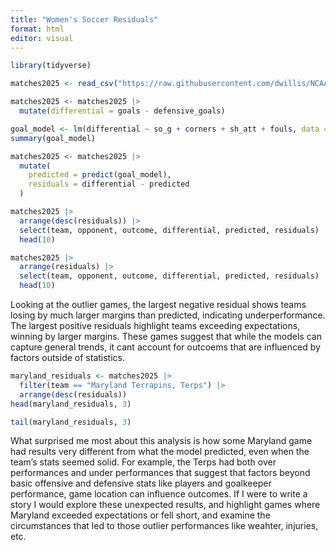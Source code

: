 ```yaml
---
title: "Women's Soccer Residuals"
format: html
editor: visual
---
```


```r
library(tidyverse)
```

```r
matches2025 <- read_csv("https://raw.githubusercontent.com/dwillis/NCAAWomensSoccerData/main/data/ncaa_womens_soccer_matchstats_2025.csv")
```

```r
matches2025 <- matches2025 |> 
  mutate(differential = goals - defensive_goals)

goal_model <- lm(differential ~ so_g + corners + sh_att + fouls, data = matches2025) 
summary(goal_model)
```

```r
matches2025 <- matches2025 |> 
  mutate(
    predicted = predict(goal_model),
    residuals = differential - predicted
  )

```

```r
matches2025 |> 
  arrange(desc(residuals)) |> 
  select(team, opponent, outcome, differential, predicted, residuals) |> 
  head(10)

```

```r
matches2025 |> 
  arrange(residuals) |> 
  select(team, opponent, outcome, differential, predicted, residuals) |> 
  head(10)

```

Looking at the outlier games, the largest negative residual shows teams losing by much larger margins than predicted, indicating underperformance. The largest positive residuals highlight teams exceeding expectations, winning by larger margins. These games suggest that while the models can capture general trends, it cant account for outcoems that are influenced by factors outside of statistics.

```r
maryland_residuals <- matches2025 |> 
  filter(team == "Maryland Terrapins, Terps") |> 
  arrange(desc(residuals)) 
head(maryland_residuals, 3)

tail(maryland_residuals, 3)

```

What surprised me most about this analysis is how some Maryland game had results very different from what the model predicted, even when the team's stats seemed solid. For example, the Terps had both over performances and under performances that suggest that factors beyond basic offensive and defensive stats like players and goalkeeper performance, game location can influence outcomes. If I were to write a story I would explore these unexpected results, and highlight games where Maryland exceeded expectations or fell short, and examine the circumstances that led to those outlier performances like weahter, injuries, etc.
